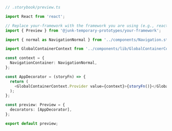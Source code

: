 ```ts
// .storybook/preview.ts

import React from 'react';

// Replace your-framework with the framework you are using (e.g., react, vue3)
import { Preview } from '@junk-temporary-prototypes/your-framework';

import { normal as NavigationNormal } from '../components/Navigation.stories';

import GlobalContainerContext from '../components/lib/GlobalContainerContext';

const context = {
  NavigationContainer: NavigationNormal,
};

const AppDecorator = (storyFn) => {
  return (
    <GlobalContainerContext.Provider value={context}>{storyFn()}</GlobalContainerContext.Provider>
  );
};

const preview: Preview = {
  decorators: [AppDecorator],
};

export default preview;
```
